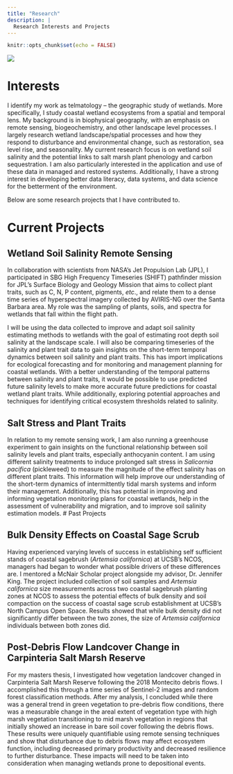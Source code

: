 ```yaml
---
title: "Research"
description: |
  Research Interests and Projects
---
```


```r
knitr::opts_chunk$set(echo = FALSE)
```

![](images/wetland_banner.jfif)

# Interests

I identify my work as telmatology – the geographic study of wetlands. More specifically, I study coastal wetland ecosystems from a spatial and temporal lens. My background is in biophysical geography, with an emphasis on remote sensing, biogeochemistry, and other landscape level processes. I largely research wetland landscape/spatial processes and how they respond to disturbance and environmental change, such as restoration, sea level rise, and seasonality. My current research focus is on wetland soil salinity and the potential links to salt marsh plant phenology and carbon sequestration. I am also particularly interested in the application and use of these data in managed and restored systems. Additionally, I have a strong interest in developing better data literacy, data systems, and data science for the betterment of the environment.

Below are some research projects that I have contributed to.

# Current Projects

## Wetland Soil Salinity Remote Sensing

In collaboration with scientists from NASA's Jet Propulsion Lab (JPL), I participated in SBG High Frequency Timeseries (SHIFT) pathfinder mission for JPL's Surface Biology and Geology Mission that aims to collect plant traits, such as C, N, P content, pigments, *etc*., and relate them to a dense time series of hyperspectral imagery collected by AVIRIS-NG over the Santa Barbara area. My role was the sampling of plants, soils, and spectra for wetlands that fall within the flight path. 

I will be using the data collected to improve and adapt soil salinity estimating methods to wetlands with the goal of estimating root depth soil salinity at the landscape scale. I will also be comparing timeseries of the salinity and plant trait data to gain insights on the short-term temporal dynamics between soil salinity and plant traits. This has import implications for ecological forecasting and for monitoring and management planning for coastal wetlands. With a better understanding of the temporal patterns between salinity and plant traits, it would be possible to use predicted future salinity levels to make more accurate future predictions for coastal wetland plant traits. While additionally, exploring potential approaches and techniques for identifying critical ecosystem thresholds related to salinity. 

## Salt Stress and Plant Traits

In relation to my remote sensing work, I am also running a greenhouse experiment to gain insights on the functional relationship between soil salinity levels and plant traits, especially anthocyanin content. I am using different salinity treatments to induce prolonged salt stress in *Salicornia pacifica* (pickleweed) to measure the magnitude of the effect salinity has on different plant traits. This information will help improve our understanding of the short-term dynamics of intermittently tidal marsh systems and inform their management. Additionally, this has potential in improving and informing vegetation monitoring plans for coastal wetlands, help in the assessment of vulnerability and migration, and to improve soil salinity estimation models.
# Past Projects

## Bulk Density Effects on Coastal Sage Scrub

Having experienced varying levels of success in establishing self sufficient stands of coastal sagebrush (*Artemsia californica*) at UCSB's NCOS, managers had began to wonder what possible drivers of these differences are. I mentored a McNair Scholar project alongside my advisor, Dr. Jennifer King. The project included collection of soil samples and *Artemsia californica* size measurements across two coastal sagebrush planting zones at NCOS to assess the potential effects of bulk density and soil compaction on the success of coastal sage scrub establishment at UCSB's North Campus Open Space. Results showed that while bulk density did not significantly differ between the two zones, the size of *Artemsia californica* individuals between both zones did. 

## Post-Debris Flow Landcover Change in Carpinteria Salt Marsh Reserve 

For my masters thesis, I investigated how vegetation landcover changed in Carpinteria Salt Marsh Reserve following the 2018 Montecito debris flows. I accomplished this through a time series of Sentinel-2 images and random forest classification methods. After my analysis, I concluded while there was a general trend in green vegetation to pre-debris flow conditions, there was a measurable change in the areal extent of vegetation type with high marsh vegetation transitioning to mid marsh vegetation in regions that initially showed an increase in bare soil cover following the debris flows. These results were uniquely quantifiable using remote sensing techniques and show that disturbance due to debris flows may affect ecosystem function, including decreased primary productivity and decreased resilience to further disturbance. These impacts will need to be taken into consideration when managing wetlands prone to depositional events.